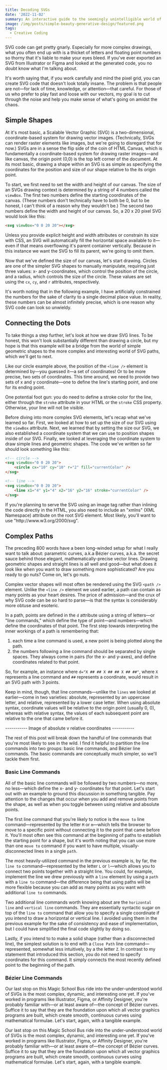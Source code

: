 ```yaml
---
title: Decoding SVGs
date: '2022-11-02'
summary: An interactive guide to the seemingly unintelligible world of Scalable Vector Graphicss
image: /img/posts/simple-beauty-generative-design/featured.png
tags:
  - Creative Coding
---
```


<script>
	'./BasicPath.svelte'; import Callout from '@components/posts/Callout.svelte'; import
	BezierPathSimple from './BezierPathSimple.svelte'; import BezierPathComplex from
	'./BezierPathComplex.svelte';
</script>

SVG code can get pretty gnarly. Especially for more complex drawings, what you often end up with is a thicket of letters and floating point numbers so thorny that it's liable to make your eyes bleed. If you've ever exported an SVG from Illustrator or Figma and looked at the generated code, you no doubt know what I'm talking about.

It's worth saying that, if you work carefully and mind the pixel grid, you can create SVG code that doesn't look totally insane. The problem is that people are not—for lack of time, knowledge, or attention—that careful. For those of us who prefer to play fast and loose with our vectors, my goal is to cut through the noise and help you make sense of what's going on amidst the chaos.

## Simple Shapes

At it's most basic, a Scalable Vector Graphic (SVG) is a two-dimensional, coordinate-based system for drawing vector images. (Technically, SVGs can render raster elements like images, but we're going to disregard that for now.) SVGs are in a sense the flip side of the coin of HTML Canvas, which is fundamentally a coordinate-based system for drawing raster images—and like canvas, the origin point (0,0) is the top left corner of the document. At its most basic, drawing a shape within an SVG is as simple as specifying the coordinates for the position and size of our shape relative to the its origin point.

To start, we first need to set the width and height of our canvas. The size of an SVGs drawing context is determined by a string of 4 numbers called the `viewBox`. The first two numbers define the starting coordinates of the canvas. (These numbers don't technically have to both be 0, but to be honest, I can't think of a reason why they wouldn't be.) The second two numbers define the width and height of our canvas. So, a 20 x 20 pixel SVG would look like this:

```html
<svg viewBox="0 0 20 20"></svg>
```

<Callout>
	Unless you provide explicit height and width attributes or constrain its size with CSS, an SVG
	will automatically fill the horizontal space available to it—even if that means overflowing it's
	parent container vertically. Because in this instance we want the SVG to fill its parent, we're
	going to omit them.
</Callout>

Now that we've defined the size of our canvas, let's start drawing. Circles are one of the simpler SVG shapes to manually manipulate, requiring just three values: x- and y-coordinates, which control the position of the circle, and a radius, which controls the size of the circle. These values are set using the `cx`, `cy`, and `r` attributes, respectively.

It's worth noting that in the following example, I have artificially constrained the numbers for the sake of clarity to a single decimal place value. In reality, these numbers can be almost infinitely precise, which is one reason why SVG code can look so unwieldy.

<Circle />

## Connecting the Dots

To take things a step further, let's look at how we draw SVG lines. To be honest, this won't look substantially different than drawing a circle, but my hope is that this example will be a bridge from the world of simple geometric shapes to the more complex and interesting world of SVG paths, which we'll get to next.

Like our circle example above, the position of the `<line />` element is determined by—you guessed it—a set of coordinates! Or to be more precise, two sets of coordinates. This time around, we need to provide two sets of x and y coordinate—one to define the line's starting point, and one for its ending point.

One potential foot gun: you do need to define a stroke color for the line, either through the `stroke` attribute in your HTML or the `stroke` CSS property. Otherwise, your line will not be visible.

<Line />

Before diving into more complex SVG elements, let's recap what we've learned so far. First, we looked at how to set up the size of our SVG using the `viewBox` attribute. Next, we learned that by setting the size our SVG, we also established a coordinate system that we can use to position shapes inside of our SVG. Finally, we looked at leveraging the coordinate system to draw simple lines and geometric shapes. The code we've written so far should look something like this:

```html title="shapes.svg"
<!-- circle -->
<svg viewBox="0 0 20 20">
	<circle cx="10" cy="10" r="2" fill="currentColor" />
</svg>

<!-- line -->
<svg viewBox="0 0 20 20">
	<line x1="4" y1="4" x2="16" y2="16" stroke="currentColor" />
</svg>
```

<Callout>
	If you're planning to serve the SVG using an image tag rather than inlining the code directly in
	the HTML, you also need to include an "xmlns" (XML Namespace) attribute on the root SVG element.
	Most likely, you'll want to use "http://www.w3.org/2000/svg".
</Callout>

## Complex Paths

The preceding 800 words have a been long-winded setup for what I really want to talk about: parametric curves, a.k.a Bézier curves, a.k.a. the secret sauce behind those elegant, mathematically-precise vector lines. Drawing geometric shapes and straight lines is all well and good—but what does it look like when you want to draw something more sophisticated? Are you ready to go nuts? Come on, let's go nuts.

Complex vector shapes will most often be rendered using the SVG `<path />` element. Unlike the `<line />` element we used earlier, a path can contain as many points as your heart desires. The price of admission—and the crux of why SVG code can be so hard to parse—is that the syntax is considerably more obtuse and esoteric.

In a path, points are defined in the `d` attribute using a string of letters—or "line commands," which define the type of point—and numbers—which define the coordinates of that point. The first step towards interpreting the inner workings of a path is remembering that:

1. each time a line command is used, a new point is being plotted along the path.
2. the numbers following a line command should be separated by single spaces. They always come in pairs (for the x- and y-axes), and define coordinates related to that point.

So, for example, an instance where `d="X ## ## X ## ## X ## ##"`, where `X` represents a line command and `##` represents a coordinate, would result in an SVG path with 3 points.

Keep in mind, though, that line commands—unlike the `lines` we looked at earlier—come in two varieties: absolute, represented by an uppercase letter, and relative, represented by a lower case letter. When using absolute syntax, coordinate values will be relative to the origin point (usually 0, 0), whereas with relative syntax, the values of each subsequent point are relative to the one that came before it.

----------- Image of absolute v relative coordinates -----------

The rest of this post will break down the handful of line commands that you're most likely to see in the wild. I find it helpful to partition the line commands into two groups: basic line commands, and Bézier line commands. The basic commands are conceptually much simpler, so we'll tackle them first.

### Basic Line Commands

All of the basic line commands will be followed by two numbers—no more, no less—which define the x- and y- coordinates for that point. Let's start out with an example to ground this discussion in something tangible. Pay attention to the changes that occur when you add and remove points from the shape, as well as when you toggle between using relative and absolute points.

<BasicPath />

The first line command that you're likely to notice is the `move to` line command—represented by the letter `M` or `m`—which tells the browser to move to a specific point without connecting it to the point that came before it. You'll most often see this command at the beginning of paths to establish the starting point for a shape, but it's worth noting that you can use more than one `move to` command if you want to have multiple, visually-disconnected lines in a single `path`.

The most heavily-utilized command in the previous example is, by far, the `line to` command—represented by the letter `L` or `l`—which allows you to connect two points together with a straight line. You could, for example, implement the line we drew previously with a `line` element by using a `path` with a `line to` command—the difference being that using paths will be more flexible because you can add as many points as you want with additional `line to` commands.

Two additional line commands worth knowing about are the `horizontal line` and `vertical line` commands. They are essentially syntactic sugar on top of the `line to` command that allow you to specify a single coordinate if you intend to draw a horizontal or vertical line. I avoided using them in the previous example for the sake of consistency and ease of implementation, but I could have simplified the final code slightly by doing so.

Lastly, if you intend to to make a solid shape (rather than a disconnected line), the simplest solution is to end with a `Close Path` line command—represented, somewhat less intuitively, by a the letter `Z`. In contrast to my statement that introduced this section, you do not need to specify coordinates for this command. It simply connects the most recently defined point to the beginning of the path.

### Bézier Line Commands

Our last stop on this Magic School Bus ride into the under-understood world of SVGs is the most complex, dynamic, and interesting one yet. If you've worked in programs like Illustrator, Figma, or Affinity Designer, you're probably familiar with—or at least aware of—the concept of Bézier curves. Suffice it to say that they are the foundation upon which all vector graphics programs are built, which create smooth, continuous curves using mathematical formulae. Let's start, again, with a tangible example.

<BezierPathSimple />

Our last stop on this Magic School Bus ride into the under-understood world of SVGs is the most complex, dynamic, and interesting one yet. If you've worked in programs like Illustrator, Figma, or Affinity Designer, you're probably familiar with—or at least aware of—the concept of Bézier curves. Suffice it to say that they are the foundation upon which all vector graphics programs are built, which create smooth, continuous curves using mathematical formulae. Let's start, again, with a tangible example.

<BezierPathComplex />
